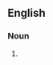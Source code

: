 {{also|microorganisms|microörganisms}}

==English==

===Noun===
{{head|en|noun plural form}}

# {{plural of|micro-organism|lang=en}}